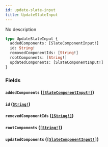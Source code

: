 ```yaml
---
id: update-slate-input
title: UpdateSlateInput
---
```


No description

```graphql
type UpdateSlateInput {
  addedComponents: [SlateComponentInput!]
  id: String!
  removedComponentIds: [String!]
  rootComponents: [String!]
  updatedComponents: [SlateComponentInput!]
}
```

### Fields

#### `addedComponents` ([`[SlateComponentInput!]`](/docs/graphql/inputs/slate-component-input))

#### `id` ([`String!`](/docs/graphql/scalars/string))

#### `removedComponentIds` ([`[String!]`](/docs/graphql/scalars/string))

#### `rootComponents` ([`[String!]`](/docs/graphql/scalars/string))

#### `updatedComponents` ([`[SlateComponentInput!]`](/docs/graphql/inputs/slate-component-input))
